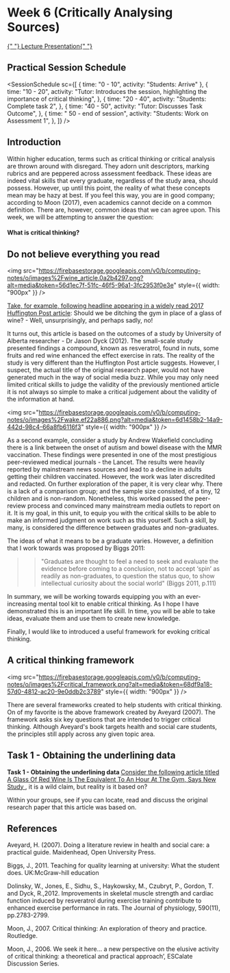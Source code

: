 
# Week 6 (Critically Analysing Sources)

<a href="https://firebasestorage.googleapis.com/v0/b/computing-notes/o/presentations%2Fweek-6.pptx?alt=media&token=7f0fbd13-c010-45cd-97e3-8fafa67d95c6">
  {" "}
  Lecture Presentation{" "}
</a>
<br />

## Practical Session Schedule

<SessionSchedule
  sc={[
    { time: "0 - 10", activity: "Students: Arrive" },
    {
      time: "10 - 20",
      activity:
        "Tutor: Introduces the session, highlighting the importance of critical thinking",
    },
    {
      time: "20 - 40",
      activity: "Students: Complete task 2",
    },
    {
      time: "40 - 50",
      activity: "Tutor: Discusses Task Outcome",
    },
    {
      time: " 50 - end of session",
      activity: "Students:  Work on Assessment 1",
    },
  ]}
/>

## Introduction

Within higher education, terms such as critical thinking or critical analysis are thrown around with disregard. They adorn unit descriptors, marking rubrics and are peppered across assessment feedback. These ideas are indeed vital skills that every graduate, regardless of the study area, should possess. However, up until this point, the reality of what these concepts mean may be hazy at best. If you feel this way, you are in good company; according to Moon (2017), even academics cannot decide on a common definition. There are, however, common ideas that we can agree upon. This week, we will be attempting to answer the question:

#### What is critical thinking?

## Do not believe everything you read

<img
  src="https://firebasestorage.googleapis.com/v0/b/computing-notes/o/images%2Fwine_article.0a2b4297.png?alt=media&token=56d1ec7f-51fc-46f5-96a1-3fc2953f0e3e"
  style={{ width: "900px" }}
/>

[Take, for example, following headline appearing in a widely read 2017 Huffington Post article](https://firebasestorage.googleapis.com/v0/b/computing-notes/o/images%2Fwine_article.0a2b4297.png?alt=media&token=56d1ec7f-51fc-46f5-96a1-3fc2953f0e3e): Should we be ditching the gym in place of a glass of wine? - Well, unsurprisingly, and perhaps sadly, no!

It turns out, this article is based on the outcomes of a study by University of Alberta researcher - Dr Jason Dyck (2012). The small-scale study presented findings a compound, known as resveratrol, found in nuts, some fruits and red wine enhanced the effect exercise in rats. The reality of the study is very different than the Huffington Post article suggests. However, I suspect, the actual title of the original research paper, would not have generated much in the way of social media buzz. While you may only need limited critical skills to judge the validity of the previously mentioned article it is not always so simple to make a critical judgement about the validity of the information at hand.

<img
  src="https://firebasestorage.googleapis.com/v0/b/computing-notes/o/images%2Fwake.ef22a886.png?alt=media&token=6d1458b2-14a9-442d-98c4-66a8fb6116f3"
  style={{ width: "900px" }}
/>

As a second example, consider a study by Andrew Wakefield concluding there is a link between the onset of autism and bowel disease with the MMR vaccination. These findings were presented in one of the most prestigious peer-reviewed medical journals - the Lancet. The results were heavily reported by mainstream news sources and lead to a decline in adults getting their children vaccinated. However, the work was later discredited and redacted. On further exploration of the paper, it is very clear why. There is a lack of a comparison group; and the sample size consisted, of a tiny, 12 children and is non-random. Nonetheless, this worked passed the peer-review process and convinced many mainstream media outlets to report on it. It is my goal, in this unit, to equip you with the critical skills to be able to make an informed judgment on work such as this yourself. Such a skill, by many, is considered the difference between graduates and non-graduates.

The ideas of what it means to be a graduate varies. However, a definition that I work towards was proposed by Biggs 2011:

> > "Graduates are thought to feel a need to seek and evaluate the evidence before coming to a conclusion, not to accept ‘spin’ as readily as non-graduates, to question the status quo, to show intellectual curiosity about the social world" (Biggs 2011, p.111)

In summary, we will be working towards equipping you with an ever-increasing mental tool kit to enable critical thinking. As I hope I have demonstrated this is an important life skill. In time, you will be able to take ideas, evaluate them and use them to create new knowledge.

Finally, I would like to introduced a useful framework for evoking critical thinking.

## A critical thinking framework

<img
  src="https://firebasestorage.googleapis.com/v0/b/computing-notes/o/images%2Fcritical_framework.png?alt=media&token=68df9a18-57d0-4812-ac20-9e0ddb2c3789"
  style={{ width: "900px" }}
/>

There are several frameworks created to help students with critical thinking. On of my favorite is the above framework created by Aveyard (2007). The framework asks six key questions that are intended to trigger critical thinking. Although Aveyard's book targets health and social care students, the principles still apply across any given topic area.

## Task 1 - Obtaining the underlining data

<MuiAlert severity="success">
  <AlertTitle>
    <strong> Task 1  - Obtaining the underlining data </strong>
  </AlertTitle>


<a href="https://www.huffingtonpost.co.uk/2016/01/08/a-glass-of-red-wine-is-the-equivalent-to-an-hour-at-the-gym-says-new-study_n_7317240.html">
  Consider the following article titled A Glass Of Red Wine Is The Equivalent To
  An Hour At The Gym, Says New Study
</a>
, it is a wild claim, but reality is it based on?

Within your groups, see if you can locate, read and discuss the original research paper that this article was based on.

</MuiAlert>


## References

Aveyard, H. (2007). Doing a literature review in health and social care: a practical guide. Maidenhead, Open University Press.

Biggs, J., 2011. Teaching for quality learning at university: What the student does. UK:McGraw-hill education

Dolinsky, W., Jones, E., Sidhu, S., Haykowsky, M., Czubryt, P., Gordon, T. and Dyck, R.,2012. Improvements in skeletal muscle strength and cardiac function induced by resveratrol during exercise training contribute to enhanced exercise performance in rats. The Journal of physiology, 590(11), pp.2783-2799.

Moon, J., 2007. Critical thinking: An exploration of theory and practice. Routledge.

Moon, J., 2006. We seek it here... a new perspective on the elusive activity of critical thinking: a theoretical and practical approach’, ESCalate Discussion Series.
